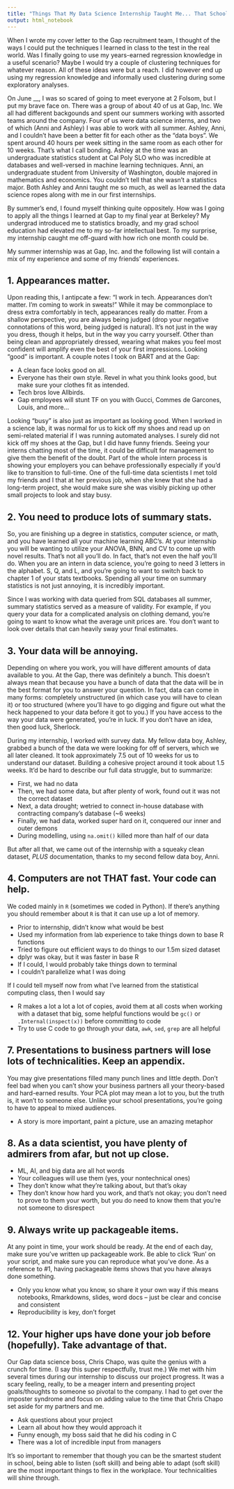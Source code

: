 ```yaml
---
title: "Things That My Data Science Internship Taught Me... That School Did Not"
output: html_notebook
---
```


When I wrote my cover letter to the Gap recruitment team, I thought of the ways I could put the techniques I learned in class to the test in the real world. Was I finally going to use my years-earned regression knowledge in a useful scenario? Maybe I would try a couple of clustering techniques for whatever reason. All of these ideas were but a reach. I did however end up using my regression knowledge and informally used clustering during some exploratory analyses.

On June __, I was so scared of going to meet everyone at 2 Folsom, but I put my brave face on. There was a group of about 40 of us at Gap, Inc. We all had different backgounds and spent our summers working with assorted teams around the company. Four of us were data science interns, and two of which (Anni and Ashley) I was able to work with all summer. Ashley, Anni, and I couldn't have been a better fit for each other as the "data boys". We spent around 40 hours per week sitting in the same room as each other for 10 weeks. That's what I call bonding. Ashley at the time was an undergraduate statistics student at Cal Poly SLO who was incredible at databases and well-versed in machine learning techniques. Anni, an undergraduate student from University of Washington, double majored in mathematics and economics. You couldn't tell that she wasn't a statistics major. Both Ashley and Anni taught me so much, as well as learned the data science ropes along with me in our first internships.

By summer's end, I found myself thinking quite oppositely. How was I going to apply all the things I learned at Gap to my final year at Berkeley? My undergrad introduced me to statistics broadly, and my grad school education had elevated me to my so-far intellectual best. To my surprise, my internship caught me off-guard with how rich one month could be.

My summer internship was at Gap, Inc. and the following list will contain a mix of my experience and some of my friends' experiences. 

## 1. Appearances matter.
Upon reading this, I antipcate a few: "I work in tech. Appearances don't matter. I'm coming to work in sweats!" While it may be commonplace to dress extra comfortably in tech, appearances really do matter. From a shallow perspective, you are always being judged (drop your negative connotations of this word, being judged is natural). It's not just in the way you dress, though it helps, but in the way you carry yourself. Other than being clean and appropriately dressed, wearing what makes you feel most confident will amplify even the best of your first impressions. Looking "good" is important. A couple notes I took on BART and at the Gap:

- A clean face looks good on all.
- Everyone has their own style. Revel in what you think looks good, but make sure your clothes fit as intended.
- Tech bros love Allbirds.
- Gap employees will stunt TF on you with Gucci, Commes de Garcones, Louis, and more...

Looking "busy" is also just as important as looking good. When I worked in a science lab, it was normal for us to kick off my shoes and read up on semi-related material if I was running automated analyses. I surely did not kick off my shoes at the Gap, but I did have funny friends. Seeing your interns chatting most of the time, it could be difficult for management to give them the benefit of the doubt. Part of the whole intern process is showing your employers you can behave professionally especially if you'd like to transition to full-time. One of the full-time data scientists I met told my friends and I that at her previous job, when she knew that she had a long-term project, she would make sure she was visibly picking up other small projects to look and stay busy.


## 2. You need to produce lots of summary stats.
So, you are finishing up a degree in statistics, computer science, or math, and you have learned all your machine learning ABC's. At your internship you will be wanting to utilize your ANOVA, BNN, and CV to come up with novel results. That's not all you'll do. In fact, that's not even the half you'll do. When you are an intern in data science, you're going to need 3 letters in the alphabet. S, Q, and L, and you're going to want to switch back to chapter 1 of your stats textbooks. Spending all your time on summary statistics is not just annoying, it is incredibly important.

Since I was working with data queried from SQL databases all summer, summary statistics served as a measure of validity. For example, if you query your data for a complicated analysis on clothing demand, you're going to want to know what the average unit prices are. You don't want to look over details that can heavily sway your final estimates.


## 3. Your data will be annoying.
Depending on where you work, you will have different amounts of data available to you. At the Gap, there was definitely a bunch. This doesn't always mean that because you have a bunch of data that the data will be in the best format for you to answer your question. In fact, data can come in many forms: completely unstructured (in which case you will have to clean it) or too structured (where you'll have to go digging and figure out what the heck happened to your data before it got to you.) If you have access to the way your data were generated, you're in luck. If you don't have an idea, then good luck, Sherlock.

During my internship, I worked with survey data. My fellow data boy, Ashley, grabbed a bunch of the data we were looking for off of servers, which we all later cleaned. It took approximately 7.5 out of 10 weeks for us to understand our dataset. Building a cohesive project around it took about 1.5 weeks. It'd be hard to describe our full data struggle, but to summarize:

- First, we had no data
- Then, we had some data, but after plenty of work, found out it was not the correct dataset
- Next, a data drought;  wetried to connect in-house database with contracting company's database (~6 weeks)
- Finally, we had data, worked super hard on it, conquered our inner and outer demons
- During modelling, using `na.omit()` killed more than half of our data

But after all that, we came out of the internship with a squeaky clean dataset, *PLUS* documentation, thanks to my second fellow data boy, Anni.

## 4. Computers are not THAT fast. Your code can help.
We coded mainly in `R` (sometimes we coded in Python). If there's anything you should remember about `R` is that it can use up a lot of memory. 

- Prior to internship, didn't know what would be best
- Used my information from lab experience to take things down to base R functions
- Tried to figure out efficient ways to do things to our 1.5m sized dataset
- dplyr was okay, but it was faster in base R
- If I could, I would probably take things down to terminal
- I couldn't parallelize what I was doing

If I could tell myself now from what I've learned from the statistical computing class, then I would say

- R makes a lot a lot a lot of copies, avoid them at all costs when working with a dataset that big, some helpful functions would be `gc()` or `.Internal(inspect(x))` before committing to code
- Try to use C code to go through your data, `awk`, `sed`, `grep` are all helpful

## 7. Presentations to business partners will lose lots of technicalities. Keep an appendix.
You may give presentations filled many punch lines and little depth. Don't feel bad when you can't show your business partners all your theory-based and hard-earned results. Your PCA plot may mean a lot to you, but the truth is, it won't to someone else. Unlike your school presentations, you're going to have to appeal to mixed audiences. 

- A story is more important, paint a picture, use an amazing metaphor

## 8. As a data scientist, you have plenty of admirers from afar, but not up close.
- ML, AI, and big data are all hot words
- Your colleagues will use them (yes, your nontechnical ones)
- They don't know what they're talking about, but that's okay
- They don't know how hard you work, and that's not okay; you don't need to prove to them your worth, but you do need to know them that you're not someone to disrespect

## 9. Always write up packageable items.
At any point in time, your work should be ready. At the end of each day, make sure you've written up packageable work. Be able to click 'Run' on your script, and make sure you can reproduce what you've done. As a reference to #1, having packageable items shows that you have always done something.

- Only you know what you know, so share it your own way if this means notebooks, Rmarkdowns, slides, word docs -- just be clear and concise and consistent
- Reproducibility is key, don't forget


## 12. Your higher ups have done your job before (hopefully). Take advantage of that.
Our Gap data science boss, Chris Chapo, was quite the genius with a crunch for time. (I say this super respectfully, trust me.) We met with him several times during our internship to discuss our project progress. It was a scary feeling, really, to be a meager intern and presenting project goals/thoughts to someone so pivotal to the company. I had to get over the imposter syndrome and focus on adding value to the time that Chris Chapo set aside for my partners and me.

- Ask questions about your project
- Learn all about how they would approach it
- Funny enough, my boss said that he did his coding in C
- There was a lot of incredible input from managers



It's so important to remember that though you can be the smartest student in school, being able to listen (soft skill) and being able to adapt (soft skill) are the most important things to flex in the workplace. Your technicalities will shine through.

